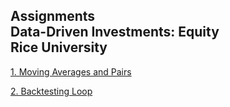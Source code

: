## Assignments<br>Data-Driven Investments: Equity<br>Rice University


[1. Moving Averages and Pairs](assignment1.html){target="_blank"}

[2. Backtesting Loop](assignment2.html){target="_blank"}
